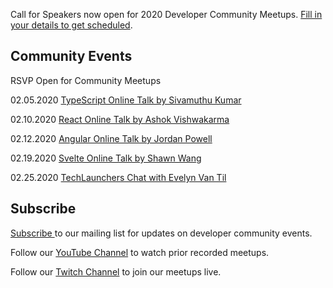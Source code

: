
<Card>

<Text my={20}>Call for Speakers now open for 2020 Developer Community Meetups. <a href="https://forms.gle/25rCPEE6WwsjMQSs7" target="_blank" rel="noopener noreferrer">Fill in your details to get scheduled</a>.</Text>

## Community Events

RSVP Open for Community Meetups 

<Text my={20}>02.05.2020 <a href="https://www.eventbrite.com/e/javascript-and-friends-online-meetup-typescript-tickets-90322578263" target="_blank" rel="noopener noreferrer">TypeScript Online Talk by  Sivamuthu Kumar</a></Text>

<Text my={20}>02.10.2020 <a href="https://www.eventbrite.com/e/javascript-and-friends-react-online-meetup-tickets-90392726077" target="_blank" rel="noopener noreferrer">React Online Talk by Ashok Vishwakarma</a></Text>

<Text my={20}>02.12.2020 <a href="https://www.eventbrite.com/e/javascript-and-friends-online-meetup-angular-tickets-90908691343" target="_blank" rel="noopener noreferrer">Angular Online Talk by Jordan Powell</a></Text>

<Text my={20}>02.19.2020 <a href="https://www.eventbrite.com/e/javascript-and-friends-online-meetup-svelte-tickets-90472245923" target="_blank" rel="noopener noreferrer">Svelte Online Talk by Shawn Wang</a></Text>

<Text my={20}>02.25.2020  <a href="https://www.eventbrite.com/e/javascript-and-friends-techlaunchers-online-meetup-tickets-94224683565" target="_blank" rel="noopener noreferrer">TechLaunchers Chat with Evelyn Van Til</a></Text>

## Subscribe

<a href="http://eepurl.com/gubqeb" target="_blank">Subscribe </a>to our mailing list for updates on developer community events. 

Follow our <a href="https://www.youtube.com/channel/UCz4LNOw6U7ncyOSx73u_YMQ/videos?view_as=subscriber" target="_blank">YouTube Channel</a> to watch prior recorded meetups.

Follow our <a href="https://www.twitch.tv/javascriptandfriends/" target="_blank">Twitch Channel</a> to join our meetups live.


</Card>
